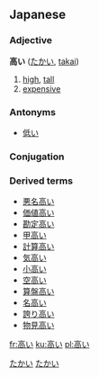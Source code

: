 ==Japanese==
{{ja-kanjitab|高}}
===Adjective===
'''高い''' ([[たかい]], [[takai]])

# [[high]], [[tall]]
# [[expensive]]


===Antonyms===
* [[低い]]


===Conjugation===
{{ja-i|高|たか|taka}}


===Derived terms===
*[[悪名高い]]
*[[価値高い]]
*[[勘定高い]]
*[[甲高い]]
*[[計算高い]]
*[[気高い]]
*[[小高い]]
*[[空高い]]
*[[算盤高い]]
*[[名高い]]
*[[誇り高い]]
*[[物見高い]]

[[Category:Japanese language|たかい]]
[[Category:い-Adjectives|たかい]]

[[fr:高い]]
[[ku:高い]]
[[pl:高い]]